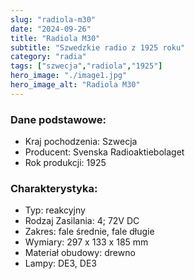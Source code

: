 ```yaml
---
slug: "radiola-m30"
date: "2024-09-26"
title: "Radiola M30"
subtitle: "Szwedzkie radio z 1925 roku"
category: "radia"
tags: ["szwecja","radiola","1925"]
hero_image: "./image1.jpg"
hero_image_alt: "Radiola M30"
---
```


### Dane podstawowe:

- Kraj pochodzenia: Szwecja
- Producent: Svenska Radioaktiebolaget
- Rok produkcji: 1925

### Charakterystyka:

- Typ: reakcyjny
- Rodzaj Zasilania: 4; 72V DC
- Zakres: fale średnie, fale długie
- Wymiary: 297 x 133 x 185 mm
- Materiał obudowy: drewno
- Lampy: DE3, DE3
